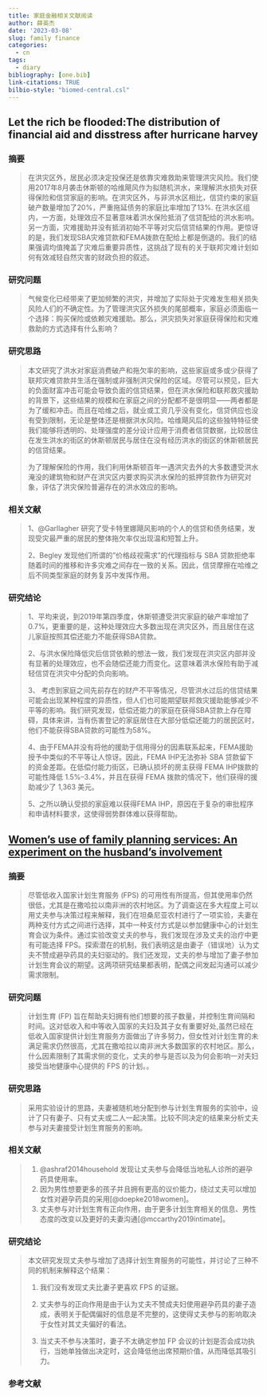 ```yaml
---
title: 家庭金融相关文献阅读
author: 薛英杰
date: '2023-03-08'
slug: family finance
categories:
  - cn
tags:
  - diary
bibliography: [one.bib]
link-citations: TRUE
bilbio-style: "biomed-central.csl"
---
```


## Let the rich be flooded:The distribution of financial aid and disstress after hurricane harvey

### 摘要

> 在洪灾区外，居民必须决定投保还是依靠灾难救助来管理洪灾风险。我们使用2017年8月袭击休斯顿的哈维飓风作为拟随机洪水，来理解洪水损失对获得保险和信贷家庭的影响。在洪灾区外，与非洪水区相比，信贷约束的家庭破产数量增加了20%，严重拖延债务的家庭比率增加了13%. 在洪水区组内，一方面，处理效应不显著意味着洪水保险抵消了信贷配给的洪水影响。另一方面，灾难援助并没有抵消初始不平等对灾后信贷结果的作用。更惊讶的是，我们发现SBA灾难贷款和FEMA拨款在配给上都是倒退的。我们的结果强调均值掩盖了灾难后重要异质性，这挑战了现有的关于联邦灾难计划如何有效减轻自然灾害的财政负担的叙述。

### 研究问题

> 气候变化已经带来了更加频繁的洪灾，并增加了实际处于灾难发生相关损失风险人们的不确定性。为了管理洪灾区外损失的尾部概率，家庭必须面临一个选择：购买保险或依赖灾难援助。那么，洪灾损失对家庭获得保险和灾难救助的方式选择有什么影响？

### 研究思路

> 本文研究了洪水对家庭消费破产和拖欠率的影响，这些家庭或多或少获得了联邦灾难贷款并生活在强制或非强制洪灾保险的区域。尽管可以预见，巨大的负面财富冲击可能会导致负面的信贷结果，但在洪水保险和联邦救灾援助的背景下，这些结果的规模和在家庭之间的分配都不是很明显------两者都是为了缓和冲击。而且在哈维之后，就业或工资几乎没有变化，信贷供应也没有受到限制，无论是整体还是根据洪水风险。哈维飓风后的这些独特特征使我们能够将透明的、处理强度的差分设计应用于消费者信贷数据，比较居住在发生洪水的街区的休斯顿居民与居住在没有经历洪水的街区的休斯顿居民的信贷结果。
>
> 为了理解保险的作用，我们利用休斯顿百年一遇洪灾去外的大多数遭受洪水淹没的建筑物和财产在洪灾区内要求购买洪水保险的抵押贷款作为研究对象，评估了洪灾保险普遍存在的洪水效应的影响。

### 相关文献

> 1、@Garllagher 研究了受卡特里娜飓风影响的个人的信贷和债务结果，发现受灾最严重的居民的整体拖欠率仅出现温和短暂上升。
>
> 2、Begley 发现他们所谓的"价格歧视需求"的代理指标与 SBA 贷款拒绝率随着时间的推移和许多灾难之间存在一致的关系。因此，信贷摩擦在哈维之后不同类型家庭的财务复苏中发挥作用。

### 研究结论

> 1、平均来说，到2019年第四季度，休斯顿遭受洪灾家庭的破产率增加了0.7%，更重要的是，这种处理效应大多数出现在洪灾区外，而且居住在这儿家庭按照其偿还能力不能获得SBA贷款。
>
> 2、与洪水保险降低灾后信贷依赖的想法一致，我们发现在洪灾区内部并没有显著的处理效应，也不会随偿还能力而变化。这意味着洪水保险有助于减轻信贷在洪灾中分配的负向影响。
>
> 3、 考虑到家庭之间先前存在的财产不平等情况，尽管洪水过后的信贷结果可能会出现某种程度的异质性，但人们也可能期望联邦救灾援助能够减少不平等的影响。我们研究发现，低偿还能力的家庭在获得SBA贷款上存在障碍，具体来讲，当有伤害登记的家庭居住在大部分低偿还能力的居民区时，他们不能获得SBA贷款的可能性为58%。
>
> 4、由于FEMA并没有将他的援助于信用得分的因素联系起来，FEMA援助授予中类似的不平等让人惊讶。因此，FEMA IHP无法弥补 SBA 贷款留下的资金差距。在低偿付能力街区，已确认损坏的房主获得 FEMA IHP拨款的可能性降低 1.5%--3.4%，并且在获得 FEMA 拨款的情况下，他们获得的援助减少了 1,363 美元。
>
> 5、之所以确认受损的家庭难以获得FEMA IHP，原因在于复杂的审批程序和申请材料要求，这使得弱势群体难以获得帮助。

## [Women's use of family planning services: An experiment on the husband's involvement](https://doi.org/10.1016/j.jdeveco.2022.102915)

### 摘要

> 尽管低收入国家计划生育服务 (FPS) 的可用性有所提高，但其使用率仍然很低，尤其是在撒哈拉以南非洲的农村地区。为了调查这在多大程度上可以用丈夫参与决策过程来解释，我们在坦桑尼亚农村进行了一项实验，夫妻在两种支付方式之间进行选择，其中一种支付方式是以参加健康中心的计划生育会议为条件。通过实验改变丈夫的参与，我们发现在涉及丈夫的治疗中更有可能选择 FPS。探索潜在的机制，我们表明这是由妻子（错误地）认为丈夫不赞成避孕药具的夫妇驱动的。我们还发现，丈夫的参与增加了妻子参加计划生育会议的期望。这两项研究结果都表明，配偶之间发起沟通可以减少需求限制。

### 研究问题

> 计划生育 (FP) 旨在帮助夫妇拥有他们想要的孩子数量，并控制生育间隔和时间。这对低收入和中等收入国家的夫妇及其子女有重要好处,虽然已经在低收入国家提供计划生育服务方面做出了许多努力，但女性对计划生育的未满足需求仍然很高，尤其在撒哈拉以南非洲大多数国家的农村地区。那么，什么因素限制了其需求侧的变化，丈夫的参与是否以及为何会影响一对夫妇接受当地健康中心提供的 FPS 的计划。。

### 研究思路

> 采用实验设计的思路，夫妻被随机地分配到参与计划生育服务的实验中，设计了只有妻子、只有丈夫或二人一起决策。比较不同决定的结果来分析丈夫参与对夫妻接受计划生育服务的影响。

### 相关文献

> 1.  @ashraf2014household 发现让丈夫参与会降低当地私人诊所的避孕药具使用率。
> 2.  因为男性想要更多的孩子并且拥有更高的议价能力，绕过丈夫可以增加女性对避孕药具的采用[@doepke2018women]。
> 3.  丈夫参与对计划生育有正向作用，由于更多计划生育相关的信息、男性态度的改变以及更好的夫妻沟通[@mccarthy2019intimate]。

### 研究结论

> 本文研究发现丈夫参与增加了选择计划生育服务的可能性，并讨论了三种不同的机制来解释这个结果：
>
> 1.  我们没有发现丈夫比妻子更喜欢 FPS 的证据。
>
> 2.  丈夫参与的正向作用是由于认为丈夫不赞成夫妇使用避孕药具的妻子造成，表明关于配偶偏好的信息是不完整的，这使得丈夫参与的影响取决于女性对其丈夫偏好的看法。
>
> 3.  当丈夫不参与决策时，妻子不太确定参加 FP 会议的计划是否会成功执行，当她单独做出决定时，这会降低他出席预期价值，从而降低其吸引力。

### 参考文献
